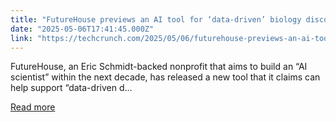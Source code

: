 ```yaml
---
title: "FutureHouse previews an AI tool for ‘data-driven’ biology discovery"
date: "2025-05-06T17:41:45.000Z"
link: "https://techcrunch.com/2025/05/06/futurehouse-previews-an-ai-tool-for-data-driven-biology-discovery/"
---
```


FutureHouse, an Eric Schmidt-backed nonprofit that aims to build an &#8220;AI scientist&#8221; within the next decade,&#160;has released a new tool that it claims can help support &#8220;data-driven d...

[Read more](https://techcrunch.com/2025/05/06/futurehouse-previews-an-ai-tool-for-data-driven-biology-discovery/)
